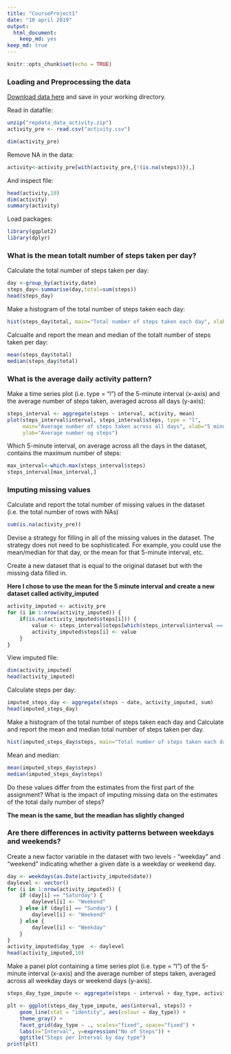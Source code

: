 ---
title: "CourseProject1"
date: "10 april 2019"
output: 
  html_document: 
    keep_md: yes
keep_md: true 
---

```{r setup, include=FALSE}
knitr::opts_chunk$set(echo = TRUE)
```

### Loading and Preprocessing the data


[Download data here](https://d396qusza40orc.cloudfront.net/repdata%2Fdata%2Factivity.zip) and save in your working directory.  

Read in datafile:

```{r, echo=TRUE, results="hide"}
unzip("repdata_data_activity.zip")
activity_pre <- read.csv("activity.csv")
```

```{r, echo=TRUE}
dim(activity_pre)
```
Remove NA in the data:
```{r, echo=TRUE, results="hide"}
activity<-activity_pre[with(activity_pre,{!(is.na(steps))}),]
```

And inspect file: 
```{r, echo=TRUE}
head(activity,10)
dim(activity)
summary(activity)
```

Load packages:
```{r, echo=TRUE, results="hide"}
library(ggplot2)
library(dplyr)
```

### What is the mean totalt number of steps taken per day?
Calculate the total number of steps taken per day:
```{r, echo=TRUE}
day <-group_by(activity,date)
steps_day<-summarise(day,total=sum(steps))
head(steps_day)
```

Make a histogram of the total number of steps taken each day:
```{r, echo=TRUE}
hist(steps_day$total, main="Total number of steps taken each day", xlab="Number of steps per day")
```

Calcualte and report the mean and median of the totalt number of steps taken per day:
```{r, echo=TRUE}
mean(steps_day$total)
median(steps_day$total)
```

### What is the average daily activity pattern?

Make a time series plot (i.e. type = "l") of the 5-minute interval (x-axis) and the average number of steps taken, averaged across all days (y-axis):
```{r, echo=TRUE}
steps_interval <- aggregate(steps ~ interval, activity, mean)
plot(steps_interval$interval, steps_interval$steps, type = "l", 
     main="Average number of steps taken across all days", xlab="5 minute interval",
     ylab="Average number og steps")
```

Which 5-minute interval, on average across all the days in the dataset, contains the maximum number of steps:
```{r, echo=TRUE}
max_interval<-which.max(steps_interval$steps)
steps_interval[max_interval,]
```
### Imputing missing values

Calculate and report the total number of missing values in the dataset (i.e. the total number of rows with NAs)
```{r, echo=TRUE}
sum(is.na(activity_pre))
```

Devise a strategy for filling in all of the missing values in the dataset. The strategy does not need to be sophisticated. For example, you could use the mean/median for that day, or the mean for that 5-minute interval, etc.

Create a new dataset that is equal to the original dataset but with the missing data filled in.

**Here I chose to use the mean for the 5 minute interval and create a new dataset called activity_imputed**
```{r, echo=TRUE, results="hide"}
activity_imputed <- activity_pre
for (i in 1:nrow(activity_imputed)) {
    if(is.na(activity_imputed$steps[i])) {
        value <- steps_interval$steps[which(steps_interval$interval == activity_imputed$interval[i])]
        activity_imputed$steps[i] <- value 
    }
}
```

View imputed file:
```{r, echo=TRUE}
dim(activity_imputed)
head(activity_imputed)
```

Calculate steps per day:
```{r, echo=TRUE}
imputed_steps_day <- aggregate(steps ~ date, activity_imputed, sum)
head(imputed_steps_day)
```

Make a histogram of the total number of steps taken each day and Calculate and report the mean and median total number of steps taken per day.
```{r, echo=TRUE}
hist(imputed_steps_day$steps, main="Total number of steps taken each day (Imputed)", xlab="Number of steps per day")
```

Mean and median:
```{r, echo=TRUE}
mean(imputed_steps_day$steps)
median(imputed_steps_day$steps)
```
Do these values differ from the estimates from the first part of the assignment? What is the impact of imputing missing data on the estimates of the total daily number of steps?

**The mean is the same, but the meadian has slightly changed**


### Are there differences in activity patterns between weekdays and weekends?

Create a new factor variable in the dataset with two levels - "weekday" and "weekend" indicating whether a given date is a weekday or weekend day.

```{r, echo=TRUE}
day <- weekdays(as.Date(activity_imputed$date))
daylevel <- vector()
for (i in 1:nrow(activity_imputed)) {
    if (day[i] == "Saturday") {
        daylevel[i] <- "Weekend"
    } else if (day[i] == "Sunday") {
        daylevel[i] <- "Weekend"
    } else {
        daylevel[i] <- "Weekday"
    }
}
activity_imputed$day_type  <- daylevel
head(activity_imputed,10)
```

Make a panel plot containing a time series plot (i.e. type = "l") of the 5-minute interval (x-axis) and the average number of steps taken, averaged across all weekday days or weekend days (y-axis).

```{r, echo=TRUE}
steps_day_type_impute <- aggregate(steps ~ interval + day_type, activity_imputed, mean)

plt <- ggplot(steps_day_type_impute, aes(interval, steps)) +
    geom_line(stat = "identity", aes(colour = day_type)) +
    theme_gray() +
    facet_grid(day_type ~ ., scales="fixed", space="fixed") +
    labs(x="Interval", y=expression("No of Steps")) +
    ggtitle("Steps per Interval by day type")
print(plt)
```
